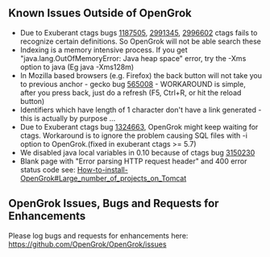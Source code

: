 == Known Issues Outside of OpenGrok ==

* Due to Exuberant ctags bugs [http://sourceforge.net/tracker/?func=detail&group_id=6556&atid=106556&aid=1187505 1187505], [http://sourceforge.net/tracker/?func=detail&group_id=6556&atid=106556&aid=2991345 2991345], [http://sourceforge.net/tracker/?func=detail&group_id=6556&atid=106556&aid=2996602 2996602] ctags fails to recognize certain definitions. So OpenGrok will not be able search these
* Indexing is a memory intensive process. If you get "java.lang.OutOfMemoryError: Java heap space" error, try the -Xms<size> option to java (Eg java -Xms128m)
* In Mozilla based browsers (e.g. Firefox) the back button will not take you to previous anchor - gecko bug [https://bugzilla.mozilla.org/show_bug.cgi?id=565008 565008] - WORKAROUND is simple, after you press back, just do a refresh (F5, Ctrl+R, or hit the reload button)
* Identifiers which have length of 1 character don't have a link generated - this is actually by purpose ...
* Due to Exuberant ctags bug [http://sourceforge.net/tracker/?func=detail&group_id=6556&atid=106556&aid=1324663 1324663], OpenGrok might keep waiting for ctags. Workaround is to ignore the problem causing SQL files with -i option to OpenGrok.(fixed in exuberant ctags >= 5.7)
* We disabled java local variables in 0.10 because of ctags bug [http://sourceforge.net/tracker/?func=detail&group_id=6556&atid=106556&aid=3150230 3150230]
* Blank page with "Error parsing HTTP request header" and 400 error status code see: [[How-to-install-OpenGrok#Large_number_of_projects_on_Tomcat]]

== OpenGrok Issues, Bugs and Requests for Enhancements ==

Please log bugs and requests for enhancements here: https://github.com/OpenGrok/OpenGrok/issues
